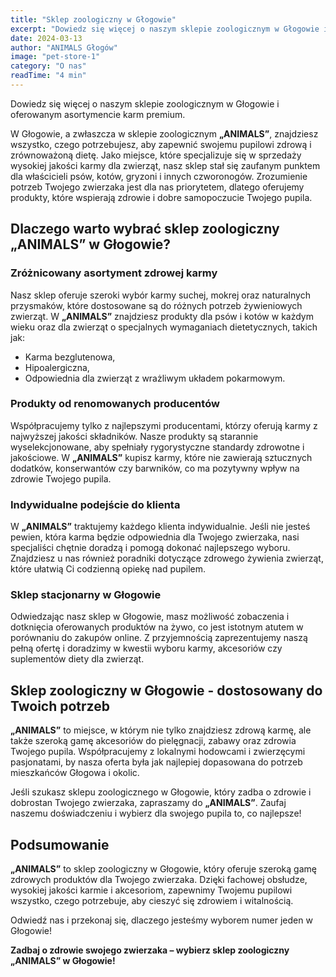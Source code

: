 ```yaml
---
title: "Sklep zoologiczny w Głogowie"
excerpt: "Dowiedz się więcej o naszym sklepie zoologicznym w Głogowie i oferowanym asortymencie karm premium."
date: 2024-03-13
author: "ANIMALS Głogów"
image: "pet-store-1"
category: "O nas"
readTime: "4 min"
---
```


<BlogImage src={polki} alt="Sklep wnętrze" />

Dowiedz się więcej o naszym sklepie zoologicznym w Głogowie i oferowanym asortymencie karm premium.

W Głogowie, a zwłaszcza w sklepie zoologicznym **„ANIMALS”**, znajdziesz wszystko, czego potrzebujesz, aby zapewnić swojemu pupilowi zdrową i zrównoważoną dietę. Jako miejsce, które specjalizuje się w sprzedaży wysokiej jakości karmy dla zwierząt, nasz sklep stał się zaufanym punktem dla właścicieli psów, kotów, gryzoni i innych czworonogów. Zrozumienie potrzeb Twojego zwierzaka jest dla nas priorytetem, dlatego oferujemy produkty, które wspierają zdrowie i dobre samopoczucie Twojego pupila.

## Dlaczego warto wybrać sklep zoologiczny **„ANIMALS”** w Głogowie?

### Zróżnicowany asortyment zdrowej karmy

Nasz sklep oferuje szeroki wybór karmy suchej, mokrej oraz naturalnych przysmaków, które dostosowane są do różnych potrzeb żywieniowych zwierząt. W **„ANIMALS”** znajdziesz produkty dla psów i kotów w każdym wieku oraz dla zwierząt o specjalnych wymaganiach dietetycznych, takich jak:

- Karma bezglutenowa,
- Hipoalergiczna,
- Odpowiednia dla zwierząt z wrażliwym układem pokarmowym.

### Produkty od renomowanych producentów

Współpracujemy tylko z najlepszymi producentami, którzy oferują karmy z najwyższej jakości składników. Nasze produkty są starannie wyselekcjonowane, aby spełniały rygorystyczne standardy zdrowotne i jakościowe. W **„ANIMALS”** kupisz karmy, które nie zawierają sztucznych dodatków, konserwantów czy barwników, co ma pozytywny wpływ na zdrowie Twojego pupila.

### Indywidualne podejście do klienta

W **„ANIMALS”** traktujemy każdego klienta indywidualnie. Jeśli nie jesteś pewien, która karma będzie odpowiednia dla Twojego zwierzaka, nasi specjaliści chętnie doradzą i pomogą dokonać najlepszego wyboru. Znajdziesz u nas również poradniki dotyczące zdrowego żywienia zwierząt, które ułatwią Ci codzienną opiekę nad pupilem.

### Sklep stacjonarny w Głogowie

Odwiedzając nasz sklep w Głogowie, masz możliwość zobaczenia i dotknięcia oferowanych produktów na żywo, co jest istotnym atutem w porównaniu do zakupów online. Z przyjemnością zaprezentujemy naszą pełną ofertę i doradzimy w kwestii wyboru karmy, akcesoriów czy suplementów diety dla zwierząt.

## Sklep zoologiczny w Głogowie - dostosowany do Twoich potrzeb

**„ANIMALS”** to miejsce, w którym nie tylko znajdziesz zdrową karmę, ale także szeroką gamę akcesoriów do pielęgnacji, zabawy oraz zdrowia Twojego pupila. Współpracujemy z lokalnymi hodowcami i zwierzęcymi pasjonatami, by nasza oferta była jak najlepiej dopasowana do potrzeb mieszkańców Głogowa i okolic.

Jeśli szukasz sklepu zoologicznego w Głogowie, który zadba o zdrowie i dobrostan Twojego zwierzaka, zapraszamy do **„ANIMALS”**. Zaufaj naszemu doświadczeniu i wybierz dla swojego pupila to, co najlepsze!

## Podsumowanie

**„ANIMALS”** to sklep zoologiczny w Głogowie, który oferuje szeroką gamę zdrowych produktów dla Twojego zwierzaka. Dzięki fachowej obsłudze, wysokiej jakości karmie i akcesoriom, zapewnimy Twojemu pupilowi wszystko, czego potrzebuje, aby cieszyć się zdrowiem i witalnością. 

Odwiedź nas i przekonaj się, dlaczego jesteśmy wyborem numer jeden w Głogowie!

**Zadbaj o zdrowie swojego zwierzaka – wybierz sklep zoologiczny „ANIMALS” w Głogowie!**